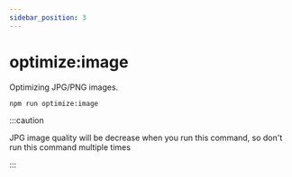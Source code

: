 ```yaml
---
sidebar_position: 3
---
```


# optimize:image

Optimizing JPG/PNG images.

```bash
npm run optimize:image
```

:::caution

JPG image quality will be decrease when you run this command, so don't run this command multiple times

:::
